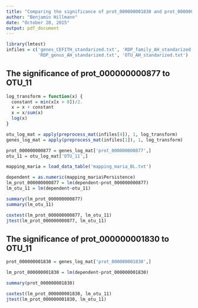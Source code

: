 ```yaml
---
title: "Comparing the significance of prot_000000001830 and prot_000000000877 to OTU_11"
author: "Benjamin Hillmann"
date: "October 20, 2015"
output: pdf_document
---
```


```r
library(lmtest)
infiles = c('genes_CEFITH_standarized.txt', 'RDP_family_AH_standarized.txt',
            'RDP_genus_AH_standarized.txt', 'OTU_AH_standarized.txt')
```

## The significance of prot_000000000877 to OTU_11

```r
log_transform = function(x) {
  constant = min(x[x > 0])/2.
  x = x + constant
  x = x/sum(x)
  log(x)
}

otu_log_mat = apply(preprocess_mat(infiles[4]), 1, log_transform)
genes_log_mat = apply(preprocess_mat(infiles[1]), 1, log_transform)

prot_000000000877 = genes_log_mat['prot_000000000877',]
otu_11 = otu_log_mat['OTU_11',]

mapping_maria = load_data_table('mapping_maria_BL.txt')

dependent = as.numeric(mapping_maria$Persistence)
lm_prot_000000000877 = lm(dependent~prot_000000000877)
lm_otu_11 = lm(dependent~otu_11)

summary(lm_prot_000000000877)
summary(lm_otu_11)

coxtest(lm_prot_000000000877, lm_otu_11)
jtest(lm_prot_000000000877, lm_otu_11)

```

## The significance of prot_000000001830 to OTU_11

```r

prot_000000001830 = genes_log_mat['prot_000000001830',]

lm_prot_000000001830 = lm(dependent~prot_000000001830)

summary(prot_000000001830)

coxtest(lm_prot_000000001830, lm_otu_11)
jtest(lm_prot_000000001830, lm_otu_11)
```
